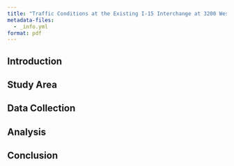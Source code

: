 ```yaml
---
title: "Traffic Conditions at the Existing I-15 Interchange at 3200 West in Payson, Utah"
metadata-files:
  - _info.yml
format: pdf
---
```


## Introduction

## Study Area

## Data Collection

## Analysis

## Conclusion



